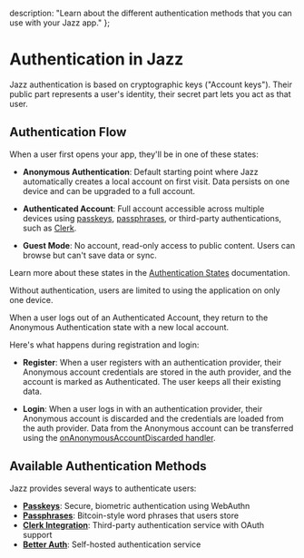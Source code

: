   description: "Learn about the different authentication methods that you can use with your Jazz app."
};


# Authentication in Jazz

Jazz authentication is based on cryptographic keys ("Account keys"). Their public part represents a user's identity, their secret part lets you act as that user.

## Authentication Flow

When a user first opens your app, they'll be in one of these states:

- **Anonymous Authentication**: Default starting point where Jazz automatically creates a local account on first visit. Data persists on one device and can be upgraded to a full account.

- **Authenticated Account**: Full account accessible across multiple devices using [passkeys](./passkey), [passphrases](./passphrase), or third-party authentications, such as [Clerk](./clerk).

- **Guest Mode**: No account, read-only access to public content. Users can browse but can't save data or sync.

Learn more about these states in the [Authentication States](./authentication-states) documentation.

Without authentication, users are limited to using the application on only one device.

When a user logs out of an Authenticated Account, they return to the Anonymous Authentication state with a new local account.

Here's what happens during registration and login:

- **Register**: When a user registers with an authentication provider, their Anonymous account credentials are stored in the auth provider, and the account is marked as Authenticated. The user keeps all their existing data.

- **Login**: When a user logs in with an authentication provider, their Anonymous account is discarded and the credentials are loaded from the auth provider. Data from the Anonymous account can be transferred using the [onAnonymousAccountDiscarded handler](./authentication-states#migrating-data-from-anonymous-to-authenticated-account).

## Available Authentication Methods

Jazz provides several ways to authenticate users:

- [**Passkeys**](./passkey): Secure, biometric authentication using WebAuthn
- [**Passphrases**](./passphrase): Bitcoin-style word phrases that users store
- [**Clerk Integration**](./clerk): Third-party authentication service with OAuth support
- [**Better Auth**](./better-auth): Self-hosted authentication service
